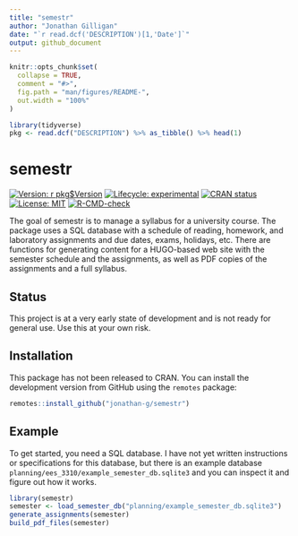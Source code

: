 ```yaml
---
title: "semestr"
author: "Jonathan Gilligan"
date: "`r read.dcf('DESCRIPTION')[1,'Date']`"
output: github_document
---
```


<!-- README.md is generated from README.Rmd. Please edit that file -->

```r
knitr::opts_chunk$set(
  collapse = TRUE,
  comment = "#>",
  fig.path = "man/figures/README-",
  out.width = "100%"
)

library(tidyverse)
pkg <- read.dcf("DESCRIPTION") %>% as_tibble() %>% head(1)
```

# semestr

<!-- badges: start -->
[![Version: `r pkg$Version`](https://img.shields.io/github/r-package/v/jonathan-g/semestr?label=version)](`r str_c("https://github.com/jonathan-g", pkg$Package, "releases", "tag", str_c("v", pkg$Version), sep = "/")`)
[![Lifecycle: experimental](https://img.shields.io/badge/lifecycle-experimental-orange.svg)](https://www.tidyverse.org/lifecycle/#experimental)
[![CRAN status](https://www.r-pkg.org/badges/version/semestr)](https://CRAN.R-project.org/package=semestr)
[![License: MIT](https://img.shields.io/badge/License-MIT-yellow.svg)](https://opensource.org/licenses/MIT)
[![R-CMD-check](https://github.com/jonathan-g/semestr/workflows/R-CMD-check/badge.svg)](https://github.com/jonathan-g/semestr/actions)
<!-- badges: end -->

The goal of semestr is to manage a syllabus for a university course.
The package uses a SQL database with a schedule of reading, homework,
and laboratory assignments and due dates, exams, holidays, etc.
There are functions for generating content for a HUGO-based web site
with the semester schedule and the assignments, as well as PDF copies
of the assignments and a full syllabus.

## Status

This project is at a very early state of development and is not ready for 
general use. Use this at your own risk.

## Installation

This package has not been released to CRAN. You can install the 
development version from GitHub using the `remotes` package:

``` r
remotes::install_github("jonathan-g/semestr")
```

## Example

To get started, you need a SQL database. I have not yet written 
instructions or specifications for this database, but there is an example
database `planning/ees_3310/example_semester_db.sqlite3` and you can 
inspect it and figure out how it works.


```r
library(semestr)
semester <- load_semester_db("planning/example_semester_db.sqlite3")
generate_assignments(semester)
build_pdf_files(semester)
```
